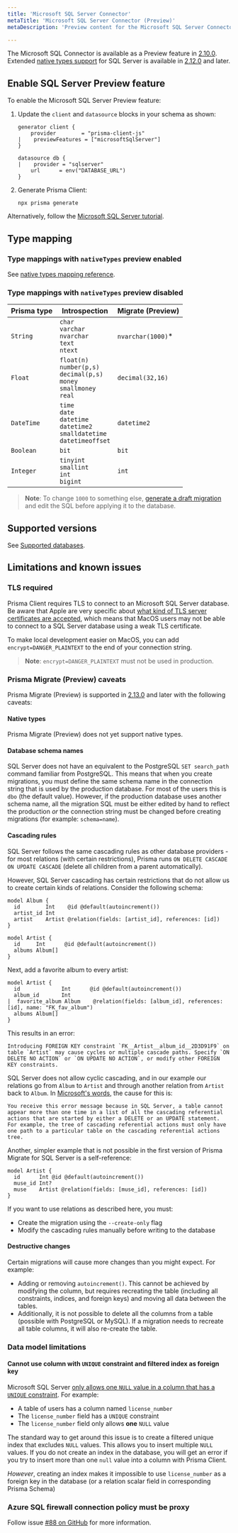 ```yaml
---
title: 'Microsoft SQL Server Connector'
metaTitle: 'Microsoft SQL Server Connector (Preview)'
metaDescription: 'Preview content for the Microsoft SQL Server Connector.'

---
```


<TopBlock>

The Microsoft SQL Connector is available as a Preview feature in [2.10.0](https://github.com/prisma/prisma/releases/tag/2.10.0). Extended [native types support](../native-types) for SQL Server is available in [2.12.0](https://github.com/prisma/prisma/releases/tag/2.12.0) and later.

</TopBlock>

## Enable SQL Server Preview feature

To enable the Microsoft SQL Server Preview feature:

1. Update the `client` and `datasource` blocks in your schema as shown:

    ```prisma file=prisma/schema.prisma
    generator client {
        provider        = "prisma-client-js"
    |    previewFeatures = ["microsoftSqlServer"]
    }

    datasource db {
    |    provider = "sqlserver"
        url      = env("DATABASE_URL")
    }
    ```

1. Generate Prisma Client:

    ```terminal
    npx prisma generate
    ```

Alternatively, follow the [Microsoft SQL Server tutorial](sql-server-start-from-scratch).

## Type mapping

### Type mappings with `nativeTypes` preview enabled

See [native types mapping reference](../native-types/native-types-mappings).

### Type mappings with `nativeTypes` preview disabled

| Prisma type | Introspection | Migrate (Preview) |
|-----------------|-----------------|----------------- |
| `String`        | `char`<br />`varchar`<br />`nvarchar`<br />`text`<br />`ntext` | `nvarchar(1000)`*
| `Float`         | `float(n)`<br />`number(p,s)`<br />`decimal(p,s)`<br />`money`<br />`smallmoney`<br />`real` | `decimal(32,16)` |
| `DateTime`      | `time`<br />`date`<br />`datetime`<br />`datetime2`<br />`smalldatetime`<br />`datetimeoffset` | `datetime2` |
| `Boolean`       | `bit` | `bit` |
| `Integer`       | `tinyint`<br />`smallint`<br />`int`<br />`bigint` | `int` |

> **Note**: To change `1000` to something else, [generate a draft migration](../../prisma-migrate/prisma-migrate-flows#drafting-a-migration) and edit the SQL before applying it to the database.

## Supported versions

See [Supported databases](../../../../reference/database-reference/supported-databases#preview).

## Limitations and known issues

### TLS required

Prisma Client requires TLS to connect to an Microsoft SQL Server database. Be aware that Apple are very specific about [what kind of TLS server certificates are accepted](https://support.apple.com/en-ca/HT210176), which means that MacOS users may not be able to connect to a SQL Server database using a weak TLS certificate.

To make local development easier on MacOS, you can add `encrypt=DANGER_PLAINTEXT` to the end of your connection string.

> **Note**: `encrypt=DANGER_PLAINTEXT` must not be used in production.

###  Prisma Migrate (Preview) caveats

Prisma Migrate (Preview) is supported in [2.13.0](https://github.com/prisma/prisma/releases/tag/2.13.0) and later with the following caveats:

#### Native types

Prisma Migrate (Preview) does not yet support native types.

#### Database schema names

SQL Server does not have an equivalent to the PostgreSQL `SET search_path` command familiar from PostgreSQL. This means that when you create migrations, you must define the same schema name in the connection string that is used by the production database. For most of the users this is `dbo` (the default value). However, if the production database uses another schema name, all the migration SQL must be either edited by hand to reflect the production _or_ the connection string must be changed before creating migrations (for example: `schema=name`).

#### Cascading rules

SQL Server follows the same cascading rules as other database providers - for most relations (with certain restrictions), Prisma runs `ON DELETE CASCADE ON UPDATE CASCADE` (delete all children from a parent automatically).

However, SQL Server cascading has certain restrictions that do not allow us to create certain kinds of relations. Consider the following schema:

```prisma
model Album {
  id        Int    @id @default(autoincrement())
  artist_id Int
  artist    Artist @relation(fields: [artist_id], references: [id])
}

model Artist {
  id     Int      @id @default(autoincrement())
  albums Album[]
}
```

Next, add a favorite album to every artist:

```prisma
model Artist {
  id             Int      @id @default(autoincrement())
  album_id       Int
|  favorite_album Album    @relation(fields: [album_id], references: [id], name: "FK_fav_album")
  albums Album[]
}
```

This results in an error:

```
Introducing FOREIGN KEY constraint `FK__Artist__album_id__2D3D91F9` on table `Artist` may cause cycles or multiple cascade paths. Specify `ON DELETE NO ACTION` or `ON UPDATE NO ACTION`, or modify other FOREIGN KEY constraints.
```

SQL Server does not allow cyclic cascading, and in our example our relations go from `Album` to `Artist` and through another relation from `Artist` back to `Album`. In [Microsoft's words](https://support.microsoft.com/en-us/help/321843/error-message-1785-occurs-when-you-create-a-foreign-key-constraint-tha), the cause for this is:

```
You receive this error message because in SQL Server, a table cannot appear more than one time in a list of all the cascading referential actions that are started by either a DELETE or an UPDATE statement. For example, the tree of cascading referential actions must only have one path to a particular table on the cascading referential actions tree.
```

Another, simpler example that is not possible in the first version of Prisma Migrate for SQL Server is a self-reference:

```prisma
model Artist {
  id      Int @id @default(autoincrement())
  muse_id Int?
  muse    Artist @relation(fields: [muse_id], references: [id])
}
```

If you want to use relations as described here, you must:

* Create the migration using the `--create-only` flag
* Modify the cascading rules manually before writing to the database

#### Destructive changes

Certain migrations will cause more changes than you might expect. For example:

* Adding or removing `autoincrement()`. This cannot be achieved by modifying the column, but requires recreating the table (including all constraints, indices, and foreign keys) and moving all data between the tables.
* Additionally, it is not possible to delete all the columns from a table (possible with PostgreSQL or MySQL). If a migration needs to recreate all table columns, it will also re-create the table.

### Data model limitations

#### Cannot use column with `UNIQUE` constraint and filtered index as foreign key

Microsoft SQL Server [only allows one `NULL` value in a column that has a `UNIQUE` constraint](https://docs.microsoft.com/en-us/sql/relational-databases/tables/unique-constraints-and-check-constraints?view=sql-server-ver15#Unique). For example:

* A table of users has a column named `license_number`
* The `license_number` field has a `UNIQUE` constraint
* The `license_number` field only allows **one** `NULL` value

The standard way to get around this issue is to create a filtered unique index that excludes `NULL` values. This allows you to insert multiple `NULL` values. If you do not create an index in the database, you will get an error if you try to insert more than one `null` value into a column with Prisma Client.

*However*, creating an index makes it impossible to use `license_number` as a foreign key in the database (or a relation scalar field in corresponding Prisma Schema)

### Azure SQL firewall connection policy must be proxy

Follow issue [#88 on GitHub](https://github.com/prisma/tiberius/issues/88) for more information.
